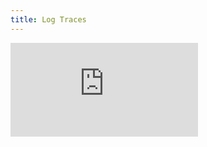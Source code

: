 ```yaml
---
title: Log Traces
---
```


<div
  style={{
    position: "relative",
    paddingBottom: "56.25%", // 16:9 aspect ratio
    height: 0,
    overflow: "hidden",
    maxWidth: "100%",
    marginBottom: "20px",
  }}
>
  <iframe
    src="https://www.loom.com/embed/35636dd3baee47c9b96d87e014923d11?sid=4db723bf-3ccc-4cbe-8d86-7f64d782683d"
    frameborder="0"
    webkitallowfullscreen
    mozallowfullscreen
    allowfullscreen
    style={{
      position: "absolute",
      top: 0,
      left: 0,
      width: "100%",
      height: "100%",
    }}
  />
</div>

## Getting Started with Opik Tracing

This hands-on video demonstrates how to implement [tracing](/tracing/log_traces) in Opik, the foundation of LLM observability. You'll learn how [traces](/tracing/log_traces) capture complete interactions between your application and LLMs (inputs, outputs, metadata, and [feedback scores](/tracing/annotate_traces)), and see step-by-step implementation using [OpenAI](/integrations/openai) as an example. Think of traces as the equivalent of logs in traditional software, but specifically designed for LLM applications.

## Key Highlights

- **Simple Setup**: Configure Opik with just your API key and workspace settings - optionally set project names to organize [traces](/tracing/log_traces)
- **Multiple [Integration](/integrations/overview) Methods**: Use dedicated [integrations](/integrations/openai) (like [`track_openai`](/tracing/log_traces#using-an-integration)) for automatic tracing, or the `@track` decorator for custom function tracing
- **Rich Trace Visualization**: View complete interaction flows in the Opik UI with inputs, outputs, and hierarchical [spans](/tracing/log_traces) for multi-step processes
- **Powerful Filtering & Search**: Filter [traces](/tracing/log_traces) by time ranges, tags, [feedback scores](/tracing/annotate_traces), and search by specific trace IDs for production debugging
- **Framework Support**: Dedicated [integrations](/integrations/overview) available for popular frameworks like [LangChain](/integrations/langchain), [LlamaIndex](/integrations/llama-index), and others
- **Automatic Span Creation**: Multi-step applications and RAG workflows automatically generate [spans](/tracing/log_traces) for each step, providing complete process visibility
- **Function-Level Tracing**: The [`@track`](/tracing/log_traces#decorators) decorator creates detailed trace stacks that mirror your function structure, making debugging intuitive
- **Production-Ready**: Tag system and filtering capabilities make it easy to organize and analyze [traces](/tracing/log_traces) from production environments

